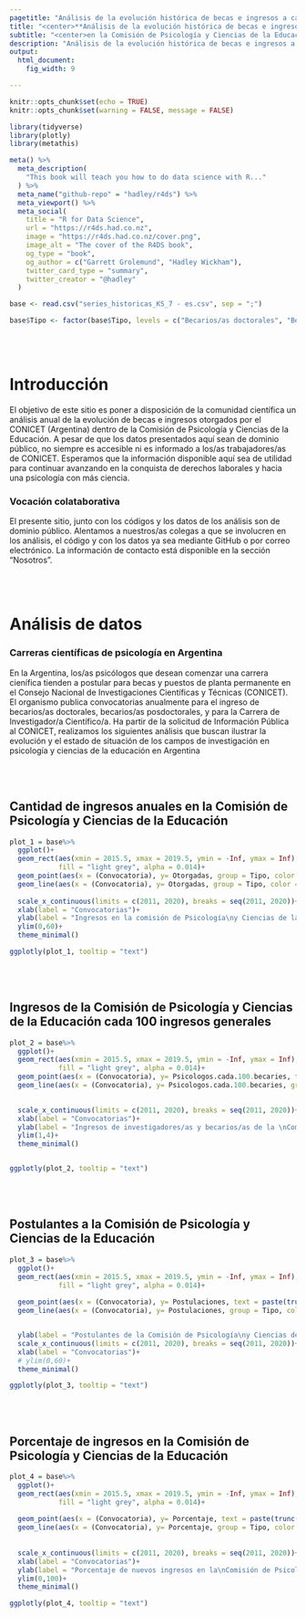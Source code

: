 ```yaml
---
pagetitle: "Análisis de la evolución histórica de becas e ingresos a carrera"
title: "<center>**Análisis de la evolución histórica de becas e ingresos a carrera**</center>"
subtitle: "<center>en la Comisión de Psicología y Ciencias de la Educación<br>(KS7) - CONICET</center>"
description: "Análisis de la evolución histórica de becas e ingresos a carrera en la Comisión de Psicología y Ciencias de la Educación (KS7) - CONICET."
output: 
  html_document: 
    fig_width: 9

---
```




```r

knitr::opts_chunk$set(echo = TRUE)
knitr::opts_chunk$set(warning = FALSE, message = FALSE) 

library(tidyverse)
library(plotly)
library(metathis)

```

```r

meta() %>%
  meta_description(
    "This book will teach you how to do data science with R..."
  ) %>% 
  meta_name("github-repo" = "hadley/r4ds") %>% 
  meta_viewport() %>% 
  meta_social(
    title = "R for Data Science",
    url = "https://r4ds.had.co.nz",
    image = "https://r4ds.had.co.nz/cover.png",
    image_alt = "The cover of the R4DS book",
    og_type = "book",
    og_author = c("Garrett Grolemund", "Hadley Wickham"),
    twitter_card_type = "summary",
    twitter_creator = "@hadley"
  )


```


```r


base <- read.csv("series_historicas_KS_7 - es.csv", sep = ";")

base$Tipo <- factor(base$Tipo, levels = c("Becarios/as doctorales", "Becarios/as posdoctorales", "Carrera de Investigador/a Científico/a (CIC)"))

```


<br>
<br>

# Introducción

El objetivo de este sitio es poner a disposición de la comunidad científica un análisis anual de la evolución de becas e ingresos otorgados por el CONICET (Argentina) dentro de la Comisión de Psicología y Ciencias de la Educación. A pesar de que los datos presentados aquí sean de dominio público, no siempre es accesible ni es informado a los/as trabajadores/as de CONICET. Esperamos que la información disponible aquí sea de utilidad para continuar avanzando en la conquista de derechos laborales y hacia una psicología con más ciencia.

### Vocación colataborativa

El presente sitio, junto con los códigos y los datos de los análisis son de dominio público. Alentamos a nuestros/as colegas a que se involucren en los análisis, el código y con los datos ya sea mediante GitHub o por correo electrónico. La información de contacto está disponible en la sección "Nosotros".

<br>
<br>

# Análisis de datos

### Carreras científicas de psicología en Argentina

En la Argentina, los/as psicólogos que desean comenzar una carrera cienífica tienden a postular para becas y puestos de planta permanente en el Consejo Nacional de Investigaciones Científicas y Técnicas (CONICET). El organismo publica convocatorias anualmente para el ingreso de becarios/as doctorales, becarios/as posdoctorales, y para la Carrera de Investigador/a Científico/a. Ha partir de la solicitud de Información Pública al CONICET, realizamos los siguientes análisis que buscan ilustrar la evolución y el estado de situación de los campos de investigación en psicología y ciencias de la educación en Argentina

<br>
<br>

## Cantidad de ingresos anuales en la Comisión de Psicología y Ciencias de la Educación

```r

plot_1 = base%>%
  ggplot()+
  geom_rect(aes(xmin = 2015.5, xmax = 2019.5, ymin = -Inf, ymax = Inf),
            fill = "light grey", alpha = 0.014)+
  geom_point(aes(x = (Convocatoria), y= Otorgadas, group = Tipo, color = Tipo, text = paste(trunc(Otorgadas*1000)/1000)), size = 2)+
  geom_line(aes(x = (Convocatoria), y= Otorgadas, group = Tipo, color = Tipo), size = 1.2)+
  
  scale_x_continuous(limits = c(2011, 2020), breaks = seq(2011, 2020))+
  xlab(label = "Convocatorias")+
  ylab(label = "Ingresos en la comisión de Psicología\ny Ciencias de la Educación")+
  ylim(0,60)+
  theme_minimal()

ggplotly(plot_1, tooltip = "text")

```

<br>
<br>

## Ingresos de la Comisión de Psicología y Ciencias de la Educación cada 100 ingresos generales

```r


plot_2 = base%>%
  ggplot()+
  geom_rect(aes(xmin = 2015.5, xmax = 2019.5, ymin = -Inf, ymax = Inf),
            fill = "light grey", alpha = 0.014)+
  geom_point(aes(x = (Convocatoria), y= Psicologos.cada.100.becaries, text = (paste(trunc(Psicologos.cada.100.becaries*1000)/1000, "ingresos KS7 cada\n100 ingresos generales")), group = Tipo, color = Tipo), size = 2)+
  geom_line(aes(x = (Convocatoria), y= Psicologos.cada.100.becaries, group = Tipo, color = Tipo), size = 1.2)+
  

  scale_x_continuous(limits = c(2011, 2020), breaks = seq(2011, 2020))+
  xlab(label = "Convocatorias")+
  ylab(label = "Ingresos de investigadores/as y becarios/as de la \nComisión de Psicología y Ciencias de la Educación\ncada 100 ingresos generales")+
  ylim(1,4)+
  theme_minimal()


ggplotly(plot_2, tooltip = "text")

```
<br>
<br>

## Postulantes a la Comisión de Psicología y Ciencias de la Educación

```r

plot_3 = base%>%
  ggplot()+
  geom_rect(aes(xmin = 2015.5, xmax = 2019.5, ymin = -Inf, ymax = Inf),
            fill = "light grey", alpha = 0.014)+
  
  geom_point(aes(x = (Convocatoria), y= Postulaciones, text = paste(trunc(Postulaciones*1000)/1000), group = Tipo, color = Tipo), size = 2)+
  geom_line(aes(x = (Convocatoria), y= Postulaciones, group = Tipo, color = Tipo), size = 1.2)+


  ylab(label = "Postulantes de la Comisión de Psicología\ny Ciencias de la Educación")+
  scale_x_continuous(limits = c(2011, 2020), breaks = seq(2011, 2020))+
  xlab(label = "Convocatorias")+
  # ylim(0,60)+
  theme_minimal()

ggplotly(plot_3, tooltip = "text")

```



<br>
<br>

## Porcentaje de ingresos en la Comisión de Psicología y Ciencias de la Educación

```r

plot_4 = base%>%
  ggplot()+
  geom_rect(aes(xmin = 2015.5, xmax = 2019.5, ymin = -Inf, ymax = Inf),
            fill = "light grey", alpha = 0.014)+
  
  geom_point(aes(x = (Convocatoria), y= Porcentaje, text = paste(trunc(Porcentaje*1000)/1000, ""), group = Tipo, color = Tipo), size = 2)+
  geom_line(aes(x = (Convocatoria), y= Porcentaje, group = Tipo, color = Tipo), size = 1.2)+
  
  
  scale_x_continuous(limits = c(2011, 2020), breaks = seq(2011, 2020))+
  xlab(label = "Convocatorias")+
  ylab(label = "Porcentaje de nuevos ingresos en la\nComisión de Psicología y Ciencias de la Educación")+
  ylim(0,100)+
  theme_minimal()

ggplotly(plot_4, tooltip = "text")

```

